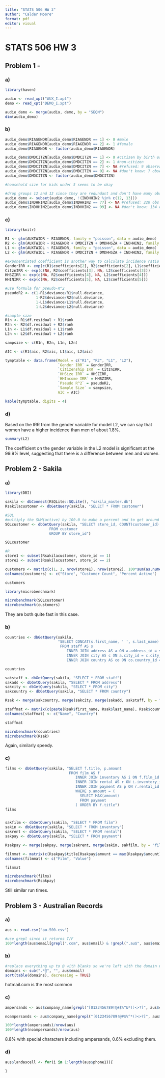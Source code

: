 ```yaml
---
title: "STATS 506 HW 3"
author: "Calder Moore"
format: pdf
editor: visual
---
```


# STATS 506 HW 3

## Problem 1 -

### a)

```r
library(haven)

audio <- read_xpt("AUX_I.xpt")
demo <- read_xpt("DEMO_I.xpt")

audio_demo <- merge(audio, demo, by = "SEQN")
dim(audio_demo)
```

### b)

```r
audio_demo$RIAGENDR[audio_demo$RIAGENDR == 1] <- 0 #male
audio_demo$RIAGENDR[audio_demo$RIAGENDR == 2] <- 1 #female
audio_demo$RIAGENDR <- factor(audio_demo$RIAGENDR)

audio_demo$DMDCITZN[audio_demo$DMDCITZN == 1] <- 0 #citizen by birth or naturalization
audio_demo$DMDCITZN[audio_demo$DMDCITZN == 2] <- 1 #non-citizen
audio_demo$DMDCITZN[audio_demo$DMDCITZN == 7] <- NA #refused: 9 observations
audio_demo$DMDCITZN[audio_demo$DMDCITZN == 9] <- NA #don't know: 7 observations
audio_demo$DMDCITZN <- factor(audio_demo$DMDCITZN)

#household size for kids under 5 seems to be okay

#drop groups 12 and 13 since they are redundant and don't have many observations (~450 out of ~10,000)
audio_demo <- subset(audio_demo, !(INDHHIN2 %in% c(12, 13)))
audio_demo$INDHHIN2[audio_demo$INDHHIN2 == 77] <- NA #refused: 220 obs
audio_demo$INDHHIN2[audio_demo$INDHHIN2 == 99] <- NA #don't know: 134 obs
```

### c)

```r
library(knitr)

R1 <- glm(AUXTWIDR ~ RIAGENDR, family = "poisson", data = audio_demo)
R2 <- glm(AUXTWIDR ~ RIAGENDR + DMDCITZN + DMDHHSZA + INDHHIN2, family = "poisson", data = audio_demo)
L1 <- glm(AUXTWIDL ~ RIAGENDR, family = "poisson", data = audio_demo)
L2 <- glm(AUXTWIDL ~ RIAGENDR + DMDCITZN + DMDHHSZA + INDHHIN2, family = "poisson", data = audio_demo)

#exponentiated coefficient is another way to calculate incidence ratio
GenderIRR <- exp(c(R1$coefficients[2], R2$coefficients[2], L1$coefficients[2], L2$coefficients[2]))
CitznIRR <- exp(c(NA, R2$coefficients[3], NA, L2$coefficients[3]))
HHSZIRR <- exp(c(NA, R2$coefficients[4], NA, L2$coefficients[4]))
HHINIRR <- exp(c(NA, R2$coefficients[5], NA, L2$coefficients[5]))

#use formula for pseudo-R^2
pseudoR2 <- c(1-R1$deviance/R1$null.deviance, 
              1-R2$deviance/R2$null.deviance, 
              1-L1$deviance/L1$null.deviance, 
              1-L2$deviance/L2$null.deviance)

#sample size
R1n <- R1$df.residual + R1$rank
R2n <- R2$df.residual + R2$rank
L1n <- L1$df.residual + L1$rank
L2n <- L2$df.residual + L2$rank

sampsize <- c(R1n, R2n, L1n, L2n)

AIC <- c(R1$aic, R2$aic, L1$aic, L2$aic)

tymptable <- data.frame(Model = c("R1", "R2", "L1", "L2"),
                        `Gender IRR` = GenderIRR,
                        `Citizenship IRR` = CitznIRR,
                        `HHSize IRR` = HHSZIRR,
                        `HHIncome IRR` = HHSZIRR,
                        `Pseudo R^2` = pseudoR2,
                        `Sample Size` = sampsize,
                        AIC = AIC)

kable(tymptable, digits = 4)
```

### d)

Based on the IRR from the gender variable for model L2, we can say that women have a higher incidence than men of about 1.8%.

```r
summary(L2)
```

The coefficient on the gender variable in the L2 model is significant at the 99.9% level, suggesting that there is a difference between men and women.

## Problem 2 - Sakila

### a)

```r
library(DBI)

sakila <- dbConnect(RSQLite::SQLite(), "sakila_master.db")
Rsakilacustomer <- dbGetQuery(sakila, "SELECT * FROM customer")

#SQL
#multiply the SUM(active) by 100.0 to make a percent and to get around integer division
SQLcustomer <- dbGetQuery(sakila, "SELECT store_id, COUNT(customer_id) AS customercount, 100.0 * SUM(active)/COUNT(customer_id) as percentactive
                    FROM customer
                    GROUP BY store_id")

SQLcustomer

#R
store1 <- subset(Rsakilacustomer, store_id == 1)
store2 <- subset(Rsakilacustomer, store_id == 2)

customers <- matrix(c(1, 2, nrow(store1), nrow(store2), 100*sum(as.numeric(store1$active))/nrow(store1), 100*sum(as.numeric(store2$active))/nrow(store2)), nrow = 2)
colnames(customers) <- c("Store", "Customer Count", "Percent Active")

customers

library(microbenchmark)

microbenchmark(SQLcustomer)
microbenchmark(customers)
```

They are both quite fast in this case.

### b)

```r

countries <- dbGetQuery(sakila,
                        "SELECT CONCAT(s.first_name, ' ', s.last_name) AS name, co.country
                         FROM staff AS s
                            INNER JOIN address AS a ON a.address_id = s.address_id
                            INNER JOIN city AS c ON a.city_id = c.city_id
                            INNER JOIN country AS co ON co.country_id = c.country_id")

countries

sakstaff <- dbGetQuery(sakila, "SELECT * FROM staff")
sakadd <- dbGetQuery(sakila, "SELECT * FROM address")
sakcity <- dbGetQuery(sakila, "SELECT * FROM city")
sakcountry <- dbGetQuery(sakila, "SELECT * FROM country")

Rsak <- merge(sakcountry, merge(sakcity, merge(sakadd, sakstaff, by = "address_id"), by = "city_id"), by = "country_id")

staffmat <- matrix(c(paste(Rsak$first_name, Rsak$last_name), Rsak$country), nrow = 2)
colnames(staffmat) <- c("Name", "Country")

staffmat

microbenchmark(countries)
microbenchmark(Rsak)
```

Again, similarly speedy.

### c)

```r
films <- dbGetQuery(sakila, "SELECT f.title, p.amount
                             FROM film AS f
                                INNER JOIN inventory AS i ON f.film_id = i.film_id
                                INNER JOIN rental AS r ON i.inventory_id = r.inventory_id
                                INNER JOIN payment AS p ON r.rental_id = p.rental_id
                                WHERE p.amount = (
                                  SELECT MAX(amount)
                                  FROM payment
                                ) ORDER BY f.title")
films


sakfilm <- dbGetQuery(sakila, "SELECT * FROM film")
sakin <- dbGetQuery(sakila, "SELECT * FROM inventory")
sakrent <- dbGetQuery(sakila, "SELECT * FROM rental")
sakpay <- dbGetQuery(sakila, "SELECT * FROM payment")

Rsakpay <- merge(sakpay, merge(sakrent, merge(sakin, sakfilm, by = "film_id"), by = "inventory_id"), by = "rental_id")

filmmat <- matrix(c(Rsakpay$title[Rsakpay$amount == max(Rsakpay$amount)], Rsakpay$amount[Rsakpay$amount == max(Rsakpay$amount)]), ncol = 2)
colnames(filmmat) <- c("Film", "Value")

filmmat

microbenchmark(films)
microbenchmark(Rsakpay)
```

Still similar run times.

## Problem 3 - Australian Records

### a)

```r
aus <- read.csv("au-500.csv")

#use grepl since it returns T/F
100*length(aus$email[grepl(".com", aus$email) & !grepl(".au$", aus$email)])/nrow(aus)
```

### b)

```r
#replace everything up to @ with blanks so we're left with the domain name
domains <- sub(".*@", "", aus$email)
sort(table(domains), decreasing = TRUE)
```

hotmail.com is the most common

### c)

```r
ampersands <- aus$company_name[grepl("[0123456789!@#$%^&*()<>?]", aus$company_name)]

noampersands <- aus$company_name[grepl("[0123456789!@#$%^*()<>?]", aus$company_name)]

100*length(ampersands)/nrow(aus)
100*length(noampersands)/nrow(aus)
```

8.8% with special characters including ampersands, 0.6% excluding them.

### d)

```r
aus$landascell <- for(i in 1:length(aus$phone1)){
    
}
```





